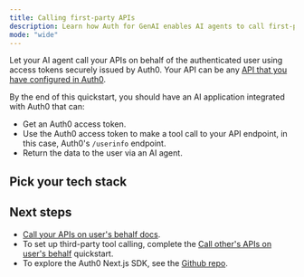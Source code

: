 ```yaml
---
title: Calling first-party APIs
description: Learn how Auth for GenAI enables AI agents to call first-party APIs on the user's behalf.
mode: "wide"
---
```



Let your AI agent call your APIs on behalf of the authenticated user using access tokens securely issued by Auth0. Your API can be any [API that you have configured in Auth0](https://auth0.com/docs/get-started/apis).

By the end of this quickstart, you should have an AI application integrated with Auth0 that can:

- Get an Auth0 access token.
- Use the Auth0 access token to make a tool call to your API endpoint, in this case, Auth0's `/userinfo` endpoint.
- Return the data to the user via an AI agent.

## Pick your tech stack

<Tabs>
  <Tab title="Hono" icon="cloudflare">
    <CloudflareCallYourApi />
  </Tab>
</Tabs>

## Next steps

- [Call your APIs on user's behalf docs](/calling-apis/cloudflare/intro/call-your-apis-on-users-behalf).
- To set up third-party tool calling, complete the
  [Call other's APIs on user's behalf](/calling-apis/cloudflare/intro/call-others-apis-on-users-behalf) quickstart.
- To explore the Auth0 Next.js SDK, see the
  [Github repo](https://github.com/auth0/nextjs-auth0).
